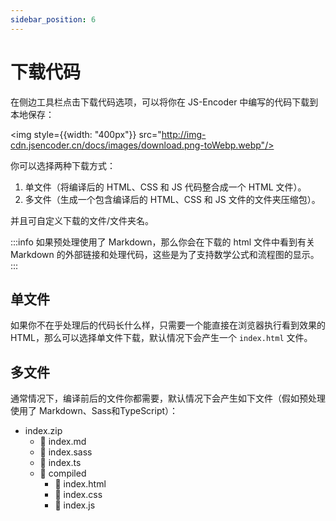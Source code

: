 ```yaml
---
sidebar_position: 6
---
```


# 下载代码

在侧边工具栏点击下载代码选项，可以将你在 JS-Encoder 中编写的代码下载到本地保存：

<img style={{width: "400px"}} src="http://img-cdn.jsencoder.cn/docs/images/download.png-toWebp.webp"/>

你可以选择两种下载方式：

1. 单文件（将编译后的 HTML、CSS 和 JS 代码整合成一个 HTML 文件）。
2. 多文件（生成一个包含编译后的 HTML、CSS 和 JS 文件的文件夹压缩包）。

并且可自定义下载的文件/文件夹名。

:::info
如果预处理使用了 Markdown，那么你会在下载的 html 文件中看到有关 Markdown 的外部链接和处理代码，这些是为了支持数学公式和流程图的显示。
:::

## 单文件

如果你不在乎处理后的代码长什么样，只需要一个能直接在浏览器执行看到效果的 HTML，那么可以选择单文件下载，默认情况下会产生一个 `index.html` 文件。

## 多文件

通常情况下，编译前后的文件你都需要，默认情况下会产生如下文件（假如预处理使用了 Markdown、Sass和TypeScript）：

- index.zip
  - 📄 index.md
  - 📄 index.sass
  - 📄 index.ts
  - 📂 compiled
    - 📄 index.html
    - 📄 index.css
    - 📄 index.js